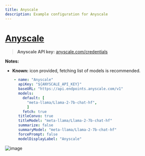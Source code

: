 ```yaml
---
title: Anyscale
description: Example configuration for Anyscale
---
```


# [Anyscale](https://app.endpoints.anyscale.com/)

> **Anyscale API key:** [anyscale.com/credentials](https://app.endpoints.anyscale.com/credentials)

**Notes:**

- **Known:** icon provided, fetching list of models is recommended.

```yaml filename="librechat.yaml"
    - name: "Anyscale"
      apiKey: "${ANYSCALE_API_KEY}"
      baseURL: "https://api.endpoints.anyscale.com/v1"
      models:
        default: [
          "meta-llama/Llama-2-7b-chat-hf",
          ]
        fetch: true
      titleConvo: true
      titleModel: "meta-llama/Llama-2-7b-chat-hf"
      summarize: false
      summaryModel: "meta-llama/Llama-2-7b-chat-hf"
      forcePrompt: false
      modelDisplayLabel: "Anyscale"
```

![image](https://github.com/danny-avila/LibreChat/assets/32828263/9f2d8ad9-3f49-4fe3-a3ed-c85994c1c85f)